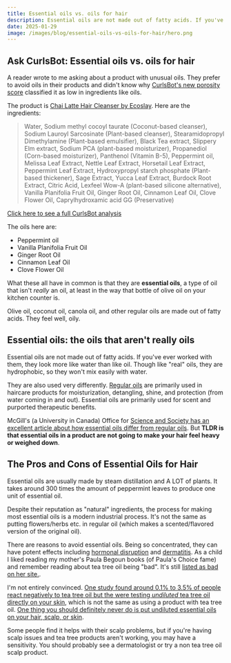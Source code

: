```yaml
---
title: Essential oils vs. oils for hair
description: Essential oils are not made out of fatty acids. If you've ever worked with them, they look more like water than like oil. Though like "real" oils, they are hydrophobic, so they won't mix easily with water.
date: 2025-01-29
image: /images/blog/essential-oils-vs-oils-for-hair/hero.png
---
```


## Ask CurlsBot: Essential oils vs. oils for hair

<Affiliate />

A reader wrote to me asking about a product with unusual oils. They prefer to avoid oils in their products and didn't know why [CurlsBot's new porosity score](/labs/porosity) classified it as low in ingredients like oils.

The product is [Chai Latte Hair Cleanser by Ecoslay](http://ecoslay.sjv.io/gOoWn2). Here are the ingredients:

>  Water, Sodium methyl cocoyl taurate (Coconut-based cleanser), Sodium Lauroyl Sarcosinate (Plant-based cleanser), Stearamidopropyl Dimethylamine (Plant-based emulsifier), Black Tea extract, Slippery Elm extract, Sodium PCA (plant-based moisturizer), Propanediol (Corn-based moisturizer), Panthenol (Vitamin B-5), Peppermint oil, Melissa Leaf Extract, Nettle Leaf Extract, Horsetail Leaf Extract, Peppermint Leaf Extract, Hydroxypropyl starch phosphate (Plant-based thickener), Sage Extract, Yucca Leaf Extract, Burdock Root Extract, Citric Acid, Lexfeel Wow-A (plant-based silicone alternative), Vanilla Planifolia Fruit Oil, Ginger Root Oil, Cinnamon Leaf Oil, Clove Flower Oil, Caprylhydroxamic acid GG (Preservative)

[Click here to see a full CurlsBot analysis](https://www.curlsbot.com/?ingredients=water%2C%20sodium%20methyl%20cocoyl%20taurate%2C%20sodium%20lauroyl%20sarcosinate%2C%20stearamidopropyl%20dimethylamine%2C%20black%20tea%20extract%2C%20slippery%20elm%20extract%2C%20sodium%20pca%2C%20propanediol%2C%20panthenol%2C%20peppermint%20oil%2C%20melissa%20leaf%20extract%2C%20nettle%20leaf%20extract%2C%20horsetail%20leaf%20extract%2C%20peppermint%20leaf%20extract%2C%20hydroxypropyl%20starch%20phosphate%2C%20sage%20extract%2C%20yucca%20leaf%20extract%2C%20burdock%20root%20extract%2C%20citric%20acid%2C%20lexfeel%20wow-a%2C%20vanilla%20planifolia%20fruit%20oil%2C%20ginger%20root%20oil%2C%20cinnamon%20leaf%20oil%2C%20clove%20flower%20oil%2C%20caprylhydroxamic%20acid%20gg)

The oils here are:
- Peppermint oil
- Vanilla Planifolia Fruit Oil
- Ginger Root Oil
- Cinnamon Leaf Oil
- Clove Flower Oil

What these all have in common is that they are **essential oils**, a type of oil that isn't *really* an oil, at least in the way that bottle of olive oil on your kitchen counter is.

Olive oil, coconut oil, canola oil, and other regular oils are made out of fatty acids. They feel well, oily.

## Essential oils: the oils that aren't really oils

Essential oils are not made out of fatty acids. If you've ever worked with them, they look more like water than like oil. Though like "real" oils, they are hydrophobic, so they won't mix easily with water.

They are also used very differently. [Regular oils](/groups/oils) are primarily used in haircare products for moisturization, detangling, shine, and protection (from water coming in and out). Essential oils are primarily used for scent and purported therapeutic benefits.

McGill's (a University in Canada) Office for [Science and Society has an excellent article about how essential oils differ from regular oils](https://www.mcgill.ca/oss/article/health-you-asked/are-all-oils-essential-are-essential-oils-even-oils). But **TLDR is that essential oils in a product are not going to make your hair feel heavy or weighed down**.

## The Pros and Cons of Essential Oils for Hair

Essential oils are usually made by steam distillation and A LOT of plants. It takes around 300 times the amount of peppermint leaves to produce one unit of essential oil.

Despite their reputation as "natural" ingredients, the process for making most essential oils is a modern industrial process. It's not the same as putting flowers/herbs etc. in regular oil (which makes a scented/flavored version of the original oil).

There are reasons to avoid essential oils. Being so concentrated, they can have potent effects including [hormonal disruption](https://www.bbc.com/news/health-43429933) and [dermatitis](https://www.pierrefabreeczemafoundation.org/en/support/useful-advice/eczema-and-essential-oils). As a child I liked reading my mother's Paula Begoun books (of Paula's Choice fame) and remember reading about tea tree oil being "bad". It's still [listed as bad on her site.](https://www.paulaschoice.com/ingredient-dictionary/ingredient-tea-tree-oil.html).

I'm not entirely convinced. [One study found around 0.1% to 3.5% of people react negatively to tea tree oil but the were testing *undiluted* tea tree oil directly on your skin](https://www.semanticscholar.org/paper/Tea-tree-oil%253A-contact-allergy-and-chemical-Groot-Schmidt/fa5877aa4d3ff105078f525a57158e9f5aaebe32), which is not the same as using a product with tea tree oil. [One thing you should definitely never do is put undiluted essential oils on your hair, scalp, or skin](https://healthy.kaiserpermanente.org/health-wellness/healtharticle.essential-oils-are-they-safe).

Some people find it helps with their scalp problems, but if you're having scalp issues and tea tree products aren't working, you may have a sensitivity. You should probably see a dermatologist or try a non tea tree oil scalp product.

